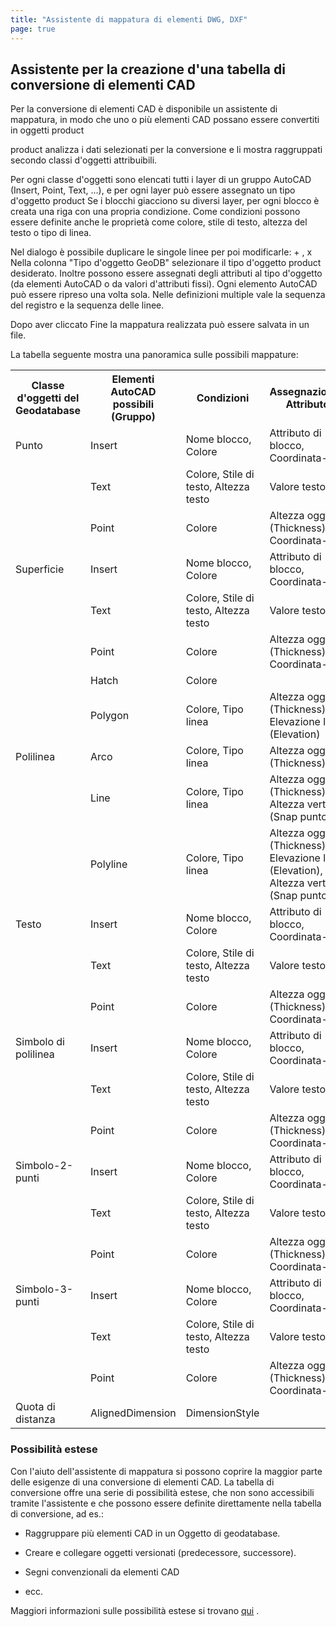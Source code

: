 ```yaml
---
title: "Assistente di mappatura di elementi DWG, DXF"
page: true
---
```

## Assistente per la creazione d&#39;una tabella di conversione di elementi CAD
<GeoDesigner>Per la conversione di elementi CAD &#232; disponibile un assistente di mappatura, in modo che uno o pi&#249; elementi CAD possano essere convertiti in oggetti  <Placeholder>product</Placeholder> 

 <Placeholder>product</Placeholder> analizza i dati selezionati per la conversione e li mostra raggruppati secondo classi d&#39;oggetti attribuibili.

Per ogni classe d&#39;oggetti sono elencati tutti i layer di un gruppo AutoCAD (Insert, Point, Text, ...), e per ogni layer pu&#242; essere assegnato un tipo d&#39;oggetto  <Placeholder>product</Placeholder> 
Se i blocchi giacciono su diversi layer, per ogni blocco &#232; creata una riga con una propria condizione. Come condizioni possono essere definite anche le propriet&#224; come colore, stile di testo, altezza del testo o tipo di linea.

Nel dialogo &#232; possibile duplicare le singole linee per poi modificarle:  <Border>+</Border> ,  <Border>x</Border> 
Nella colonna &quot;Tipo d&#39;oggetto GeoDB&quot; selezionare il tipo d&#39;oggetto  <Placeholder>product</Placeholder> desiderato.
Inoltre possono essere assegnati degli attributi al tipo d&#39;oggetto (da elementi AutoCAD o da valori d&#39;attributi fissi).
Ogni elemento AutoCAD pu&#242; essere ripreso una volta sola. Nelle definizioni multiple vale la sequenza del registro e la sequenza delle linee.

<Success>
Dopo aver cliccato  <Border>Fine</Border>  la mappatura realizzata pu&#242; essere salvata in un file.
</Success>


La tabella seguente mostra una panoramica sulle possibili mappature:
<table>
<tr><th>Classe d&#39;oggetti del Geodatabase</th>
<th>Elementi AutoCAD possibili (Gruppo)</th>
<th>Condizioni</th>
<th>Assegnazione-Attributo</th>
</tr>
<tr><td>Punto</td>
<td>Insert</td>
<td>Nome blocco, Colore</td>
<td>Attributo di blocco, Coordinata-Z</td>
</tr>
<tr><td></td>
<td>Text</td>
<td>Colore, Stile di testo, Altezza testo</td>
<td>Valore testo</td>
</tr>
<tr><td></td>
<td>Point</td>
<td>Colore</td>
<td>Altezza oggetto (Thickness), Coordinata-Z</td>
</tr>
<tr><td>Superficie</td>
<td>Insert</td>
<td>Nome blocco, Colore</td>
<td>Attributo di blocco, Coordinata-Z</td>
</tr>
<tr><td></td>
<td>Text</td>
<td>Colore, Stile di testo, Altezza testo</td>
<td>Valore testo</td>
</tr>
<tr><td></td>
<td>Point</td>
<td>Colore</td>
<td>Altezza oggetto (Thickness), Coordinata-Z</td>
</tr>
<tr><td></td>
<td>Hatch</td>
<td>Colore</td>
<td></td>
</tr>
<tr><td></td>
<td>Polygon</td>
<td>Colore, Tipo linea</td>
<td>Altezza oggetto (Thickness), Elevazione linea (Elevation)</td>
</tr>
<tr><td>Polilinea</td>
<td>Arco</td>
<td>Colore, Tipo linea</td>
<td>Altezza oggetto (Thickness)</td>
</tr>
<tr><td></td>
<td>Line</td>
<td>Colore, Tipo linea</td>
<td>Altezza oggetto (Thickness), Altezza vertici (Snap punto)</td>
</tr>
<tr><td></td>
<td>Polyline</td>
<td>Colore, Tipo linea</td>
<td>Altezza oggetto (Thickness), Elevazione linea (Elevation), Altezza vertici (Snap punto)</td>
</tr>
<tr><td>Testo</td>
<td>Insert</td>
<td>Nome blocco, Colore</td>
<td>Attributo di blocco, Coordinata-Z</td>
</tr>
<tr><td></td>
<td>Text</td>
<td>Colore, Stile di testo, Altezza testo</td>
<td>Valore testo</td>
</tr>
<tr><td></td>
<td>Point</td>
<td>Colore</td>
<td>Altezza oggetto (Thickness), Coordinata-Z</td>
</tr>
<tr><td>Simbolo di polilinea</td>
<td>Insert</td>
<td>Nome blocco, Colore</td>
<td>Attributo di blocco, Coordinata-Z</td>
</tr>
<tr><td></td>
<td>Text</td>
<td>Colore, Stile di testo, Altezza testo</td>
<td>Valore testo</td>
</tr>
<tr><td></td>
<td>Point</td>
<td>Colore</td>
<td>Altezza oggetto (Thickness), Coordinata-Z</td>
</tr>
<tr><td>Simbolo-2-punti</td>
<td>Insert</td>
<td>Nome blocco, Colore</td>
<td>Attributo di blocco, Coordinata-Z</td>
</tr>
<tr><td></td>
<td>Text</td>
<td>Colore, Stile di testo, Altezza testo</td>
<td>Valore testo</td>
</tr>
<tr><td></td>
<td>Point</td>
<td>Colore</td>
<td>Altezza oggetto (Thickness), Coordinata-Z</td>
</tr>
<tr><td>Simbolo-3-punti</td>
<td>Insert</td>
<td>Nome blocco, Colore</td>
<td>Attributo di blocco, Coordinata-Z</td>
</tr>
<tr><td></td>
<td>Text</td>
<td>Colore, Stile di testo, Altezza testo</td>
<td>Valore testo</td>
</tr>
<tr><td></td>
<td>Point</td>
<td>Colore</td>
<td>Altezza oggetto (Thickness), Coordinata-Z</td>
</tr>
<tr><td>Quota di distanza</td>
<td>AlignedDimension</td>
<td>DimensionStyle</td>
<td></td>
</tr>
</table>


### Possibilit&#224; estese
<Warning>
Con l&#39;aiuto dell&#39;assistente di mappatura si possono coprire la maggior parte delle esigenze di una conversione di elementi CAD. La tabella di conversione offre una serie di possibilit&#224; estese, che non sono accessibili tramite l&#39;assistente e che possono essere definite direttamente nella tabella di conversione, ad es.:

-  Raggruppare pi&#249; elementi CAD in un Oggetto di geodatabase.


-  Creare e collegare oggetti versionati (predecessore, successore).


-  Segni convenzionali da elementi CAD


-  ecc.




Maggiori informazioni sulle possibilit&#224; estese si trovano [qui](../anhang/formatbeschreibungmappingautodesk)
.
</Warning>

</GeoDesigner>
